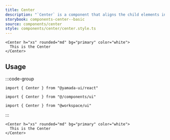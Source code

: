```yaml
---
title: Center
description: "`Center` is a component that aligns the child elements in the center within the component."
storybook: components-center--basic
source: components/center
style: components/center/center.style.ts
---
```


```tsx preview
<Center h="xs" rounded="md" bg="primary" color="white">
  This is the Center
</Center>
```

## Usage

:::code-group

```tsx [package]
import { Center } from "@yamada-ui/react"
```

```tsx [alias]
import { Center } from "@/components/ui"
```

```tsx [monorepo]
import { Center } from "@workspace/ui"
```

:::

```tsx title="index.tsx"
<Center h="xs" rounded="md" bg="primary" color="white">
  This is the Center
</Center>
```
